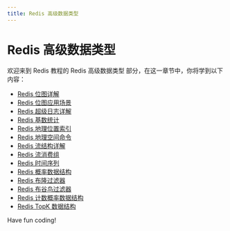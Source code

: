 ```yaml
---
title: Redis 高级数据类型
---
```


# Redis 高级数据类型

欢迎来到 Redis 教程的 Redis 高级数据类型 部分，在这一章节中，你将学到以下内容：

- [Redis 位图详解](./0-details-of-redis-bitmap.mdx)
- [Redis 位图应用场景](./1-redis-bitmap-scenario.mdx)
- [Redis 超级日志详解](./2-redis-superlog-details.mdx)
- [Redis 基数统计](./3-redis-cardinal-statistics.mdx)
- [Redis 地理位置索引](./4-redis-geolocation-index.mdx)
- [Redis 地理空间命令](./5-redis-geospatial-command.mdx)
- [Redis 流结构详解](./6-detailed-explanation-of-the-redis-flow-structure.mdx)
- [Redis 流消费组](./7-redis-streaming-consumer-group.mdx)
- [Redis 时间序列](./8-redis-time-series.mdx)
- [Redis 概率数据结构](./9-redis-probabilistic-data-structure.mdx)
- [Redis 布隆过滤器](./10-redis-bloom-filter.mdx)
- [Redis 布谷鸟过滤器](./11-redis-cuckoo-filter.mdx)
- [Redis 计数概率数据结构](./12-redis-count-probability-data-structure.mdx)
- [Redis TopK 数据结构](./13-redis-topk-data-structure.mdx)

Have fun coding!